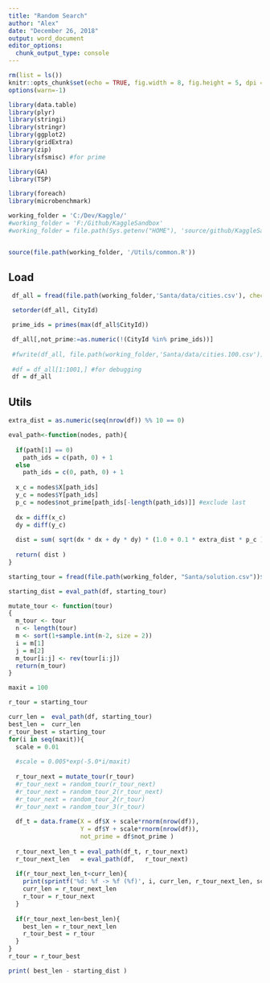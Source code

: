 ---
title: "Random Search"
author: "Alex"
date: "December 26, 2018"
output: word_document
editor_options: 
  chunk_output_type: console
---

```{r setup, include=FALSE}
rm(list = ls())
knitr::opts_chunk$set(echo = TRUE, fig.width = 8, fig.height = 5, dpi = 240)
options(warn=-1)

library(data.table)
library(plyr)
library(stringi)
library(stringr)
library(ggplot2)
library(gridExtra)
library(zip)
library(sfsmisc) #for prime

library(GA)
library(TSP)

library(foreach)
library(microbenchmark)

working_folder = 'C:/Dev/Kaggle/'
#working_folder = 'F:/Github/KaggleSandbox'
#working_folder = file.path(Sys.getenv("HOME"), 'source/github/KaggleSandbox/')


source(file.path(working_folder, '/Utils/common.R'))
```

## Load

```{r data}
 df_all = fread(file.path(working_folder,'Santa/data/cities.csv'), check.names=T)

 setorder(df_all, CityId)

 prime_ids = primes(max(df_all$CityId))

 df_all[,not_prime:=as.numeric(!(CityId %in% prime_ids))]
 
 #fwrite(df_all, file.path(working_folder,'Santa/data/cities.100.csv'))
 
 #df = df_all[1:1001,] #for debugging
 df = df_all
```

## Utils

```{r utils, echo=FALSE}
extra_dist = as.numeric(seq(nrow(df)) %% 10 == 0)

eval_path<-function(nodes, path){
  
  if(path[1] == 0)
    path_ids = c(path, 0) + 1
  else
    path_ids = c(0, path, 0) + 1
  
  x_c = nodes$X[path_ids]
  y_c = nodes$Y[path_ids]
  p_c = nodes$not_prime[path_ids[-length(path_ids)]] #exclude last
  
  dx = diff(x_c)
  dy = diff(y_c)
  
  dist = sum( sqrt(dx * dx + dy * dy) * (1.0 + 0.1 * extra_dist * p_c ) )
  
  return( dist )
}
```

```{r utils, echo=FALSE}

starting_tour = fread(file.path(working_folder, "Santa/solution.csv"))$Path

starting_dist = eval_path(df, starting_tour)

mutate_tour <- function(tour)
{
  m_tour <- tour
  n <- length(tour)
  m <- sort(1+sample.int(n-2, size = 2))
  i = m[1]
  j = m[2]
  m_tour[i:j] <- rev(tour[i:j])
  return(m_tour)
}
```


```{r utils, echo=FALSE}

maxit = 100

r_tour = starting_tour

curr_len =  eval_path(df, starting_tour)
best_len =  curr_len
r_tour_best = starting_tour
for(i in seq(maxit)){
  scale = 0.01
  
  #scale = 0.005*exp(-5.0*i/maxit)
  
  r_tour_next = mutate_tour(r_tour)
  #r_tour_next = random_tour(r_tour_next)
  #r_tour_next = random_tour_2(r_tour_next)
  #r_tour_next = random_tour_2(r_tour)
  #r_tour_next = random_tour_3(r_tour)
  
  df_t = data.frame(X = df$X + scale*rnorm(nrow(df)), 
                    Y = df$Y + scale*rnorm(nrow(df)), 
                    not_prime = df$not_prime )
  
  r_tour_next_len_t = eval_path(df_t, r_tour_next)
  r_tour_next_len   = eval_path(df,   r_tour_next)
  
  if(r_tour_next_len_t<curr_len){
    print(sprintf('%d: %f -> %f (%f)', i, curr_len, r_tour_next_len, scale))
    curr_len = r_tour_next_len
    r_tour = r_tour_next
  }
  
  if(r_tour_next_len<best_len){
    best_len = r_tour_next_len
    r_tour_best = r_tour
  }
}
r_tour = r_tour_best

print( best_len - starting_dist )
```
